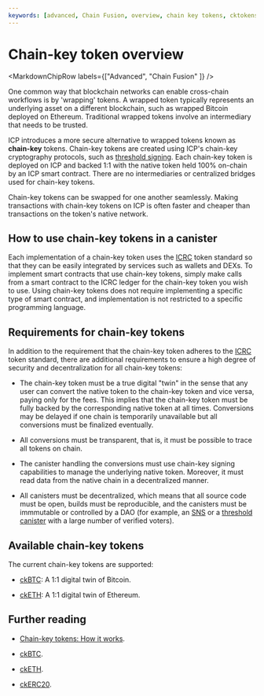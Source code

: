 ```yaml
---
keywords: [advanced, Chain Fusion, overview, chain key tokens, cktokens, ck tokens]
---
```



# Chain-key token overview

<MarkdownChipRow labels={["Advanced", "Chain Fusion" ]} />

One common way that blockchain networks can enable cross-chain workflows is by 'wrapping' tokens. A wrapped token typically represents an underlying asset on a different blockchain, such as wrapped Bitcoin deployed on Ethereum. Traditional wrapped tokens involve an intermediary that needs to be trusted.

ICP introduces a more secure alternative to wrapped tokens known as **chain-key** tokens. Chain-key tokens are created using ICP's chain-key cryptography protocols, such as [threshold signing](https://internetcomputer.org/docs/current/concepts/glossary/#chain-key). Each chain-key token is deployed on ICP and backed 1:1 with the native token held 100% on-chain by an ICP smart contract. There are no intermediaries or centralized bridges used for chain-key tokens.

Chain-key tokens can be swapped for one another seamlessly. Making transactions with chain-key tokens on ICP is often faster and cheaper than transactions on the token's native network.

## How to use chain-key tokens in a canister

Each implementation of a chain-key token uses the [ICRC](https://github.com/dfinity/ICRC) token standard so that they can be easily integrated by services such as wallets and DEXs. To implement smart contracts that use chain-key tokens, simply make calls from a smart contract to the ICRC ledger for the chain-key token you wish to use. Using chain-key tokens does not require implementing a specific type of smart contract, and implementation is not restricted to a specific programming language.

## Requirements for chain-key tokens

In addition to the requirement that the chain-key token adheres to the  [ICRC](https://github.com/dfinity/ICRC) token standard, there are additional requirements to ensure a high degree of security and decentralization for all chain-key tokens:

- The chain-key token must be a true digital "twin" in the sense that any user can convert the native token to the chain-key token and vice versa, paying only for the fees. This implies that the chain-key token must be fully backed by the corresponding native token at all times. Conversions may be delayed if one chain is temporarily unavailable but all conversions must be finalized eventually.

- All conversions must be transparent, that is, it must be possible to trace all tokens on chain.

- The canister handling the conversions must use chain-key signing capabilities to manage the underlying native token. Moreover, it must read data from the native chain in a decentralized manner.

- All canisters must be decentralized, which means that all source code must be open, builds must be reproducible, and the canisters must be immmutable or controlled by a DAO (for example, an [SNS](https://internetcomputer.org/docs/current/developer-docs/daos/sns) or a [threshold canister](https://github.com/dfinity/threshold) with a large number of verified voters).

## Available chain-key tokens

The current chain-key tokens are supported:

- [ckBTC](./ckbtc/overview.mdx): A 1:1 digital twin of Bitcoin.

- [ckETH](./cketh/overview.mdx): A 1:1 digital twin of Ethereum.

## Further reading

- [Chain-key tokens: How it works](https://internetcomputer.org/how-it-works/chain-key-tokens/).

- [ckBTC](./ckbtc/overview.mdx).

- [ckETH](./cketh/overview.mdx).

- [ckERC20](./ckerc20/overview.mdx).
